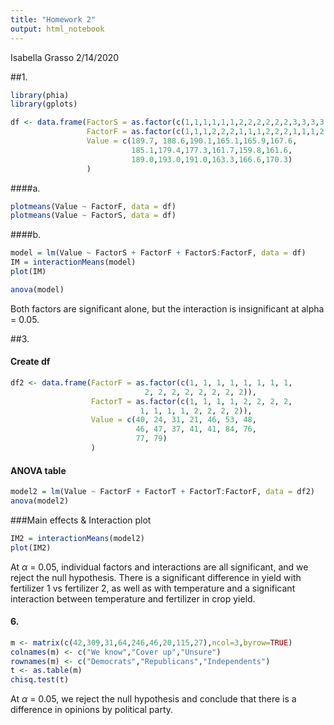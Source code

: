 ```yaml
---
title: "Homework 2"
output: html_notebook
---
```

Isabella Grasso
2/14/2020

##1. 
```r
library(phia)
library(gplots)

df <- data.frame(FactorS = as.factor(c(1,1,1,1,1,1,2,2,2,2,2,2,3,3,3,3,3,3)),
                 FactorF = as.factor(c(1,1,1,2,2,2,1,1,1,2,2,2,1,1,1,2,2,2)),
                 Value = c(189.7, 188.6,190.1,165.1,165.9,167.6,
                           185.1,179.4,177.3,161.7,159.8,161.6,
                           189.0,193.0,191.0,163.3,166.6,170.3)
                 )
```
####a. 
```r
plotmeans(Value ~ FactorF, data = df)
plotmeans(Value ~ FactorS, data = df)
```

####b. 
```r
model = lm(Value ~ FactorS + FactorF + FactorS:FactorF, data = df)
IM = interactionMeans(model)
plot(IM)
```
```r
anova(model)

```

Both factors are significant alone, but the interaction is insignificant at alpha = 0.05. 

##3. 

#### Create df

```r
df2 <- data.frame(FactorF = as.factor(c(1, 1, 1, 1, 1, 1, 1, 1,
                              2, 2, 2, 2, 2, 2, 2, 2)),
                  FactorT = as.factor(c(1, 1, 1, 1, 2, 2, 2, 2,
                             1, 1, 1, 1, 2, 2, 2, 2)),
                  Value = c(40, 24, 31, 21, 46, 53, 48,
                            46, 47, 37, 41, 41, 84, 76, 
                            77, 79)
                  )
```

#### ANOVA table
```r
model2 = lm(Value ~ FactorF + FactorT + FactorT:FactorF, data = df2)
anova(model2)
```

###Main effects & Interaction plot
```r
IM2 = interactionMeans(model2)
plot(IM2)

```
At $\alpha$ = 0.05, individual factors and interactions are all significant, and we reject the null hypothesis. There is a significant difference in yield with fertilizer 1 vs fertilizer 2, as well as with temperature and a significant interaction between temperature and fertilizer in crop yield. 


#### 6. 
```r
m <- matrix(c(42,309,31,64,246,46,20,115,27),ncol=3,byrow=TRUE)
colnames(m) <- c("We know","Cover up","Unsure")
rownames(m) <- c("Democrats","Republicans","Independents")
t <- as.table(m)
chisq.test(t)

```
At $\alpha$ = 0.05, we reject the null hypothesis and conclude that there is a difference in opinions by political party. 
